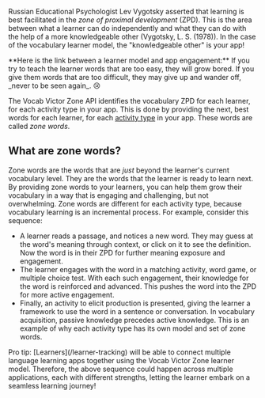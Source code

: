 Russian Educational Psychologist Lev Vygotsky asserted that learning is best facilitated in the _zone of proximal development_ (ZPD). This is the area between what a learner can do independently and what they can do with the help of a more knowledgeable other <Tooltip tip="Mind in Society: The Development of Higher Psychological Processes">(Vygotsky, L. S. (1978))</Tooltip>.
In the case of the vocabulary learner model, the "knowledgeable other" is your app!

<Tip>
  **Here is the link between a learner model and app engagement:** If you try to
  teach the learner words that are too easy, they will grow bored. If you give
  them words that are too difficult, they may give up and wander off, _never to
  be seen again_. 😢
</Tip>

The Vocab Victor Zone API identifies the vocabulary ZPD for each learner, for each activity
type in your app. This is done by providing the next, best words for each learner,
for each [activity type](/activity-types) in your app. These words are called _zone words_.

## What are zone words?

Zone words are the words that are _just_ beyond the learner's current vocabulary level. They are the words that the learner is ready to learn next. By providing zone words to your learners, you can help them grow their vocabulary in a way that is engaging and challenging, but not overwhelming. Zone words are different for each activity type, because vocabulary learning is an incremental process. For example, consider this sequence:

- A learner reads a passage, and notices a new word. They may guess at the word's meaning through context, or click on it to see the definition. Now the word is in their ZPD for further meaning exposure and engagement.
- The learner engages with the word in a matching activity, word game, or multiple choice test. With each such engagement, their knowledge for the word is reinforced and advanced. This pushes the word into the ZPD for more active engagement.
- Finally, an activity to elicit production is presented, giving the learner a framework to use the word in a sentence or conversation. In vocabulary acquisition, passive knowledge precedes active knowledge. This is an example of why each activity type has its own model and set of zone words.

<Note>
  Pro tip: [Learners](/learner-tracking) will be able to connect multiple
  language learning apps together using the Vocab Victor Zone learner model.
  Therefore, the above sequence could happen across multiple applications, each
  with different strengths, letting the learner embark on a seamless learning
  journey!
</Note>
